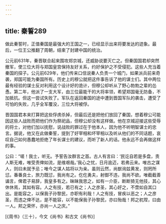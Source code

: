 ```yaml
---
---
---
```

title: 秦誓289
---




做此秦誓时，正值秦国是最强大的王国之一，已经显示出来将要发达的迹象。最后，一位王公推翻了周朝，结束了封建中国的统治。

公元前631年，秦晋联合起来围攻郑京城，还威胁说要灭亡之。但秦国国君却突然撤军，使三位大将与郑国皇宫保持友好关系，约好保护之不受侵犯。这些人充当着秦国的探子。公元前629年，他们传来口信说秦人负责一个城门，如果派兵前来奇袭，郑国可能为秦国所有。历史上的穆公就把这件事告诉了他的谋士们。其中两位最有经验的谋士反对利用这个设计好的诡计，但穆公却听从了野心勃勃之辈的怂恿。第二年，他派了一支大军，由三位最能干的大将率领，希望郑国毫无防备，不加抵抗。但这一尝试失败了。军队在返回秦国的途中遭到晋国军队的袭击，遭受了可怕的失败，几乎全军覆没，三位大将被俘。

晋国国君本来打算把这些俘虏杀掉，但最后还是把他们放回了秦国，想着穆公可能因这些人战败而把他们作为祭祀品，但穆公却没有这样做。他在京城迎接这些受辱的将士，对他们加以抚慰，说战败的罪过在于他本人，因为他不听明智谋士的忠言。据说，他又在此做秦誓，提到了好宰相和坏宰相以及听从他们的不同话题，哀叹自己如何愚蠢地拒绝了年长谋士的建议，而听了新人的话。他永远不会再做这样的事。

公曰：“嗟！我士，听无。予誓告汝群言之首。古人有言曰：‘民讫自若是多盘，责人斯无难，唯受责俾如流，是维艰哉。’我心之忧，日月逾迈，若弗云来。唯古之谋人，则曰未就予忌；唯今之谋人姑将以为亲。虽则云然，尚猷询兹黄发，则罔所愆。番番良士，旅力既愆，我尚有之。仡仡勇夫，射御不违，我尚不欲。唯截截善谝言，俾君子易辞，我皇多有之。昧昧我思之，如有一介臣，断断猗无他技，其心休休焉，其如有容。人之有技，若已有之；人之彦圣，其心好之，不啻如自其口出。是能容之，以保我子孙黎民，亦职有利哉！人之有技，冒疾以恶之；人之彦圣，而违之俾不达，是不能容，以不能保我子孙黎民，亦曰殆哉！邦之杌陧，曰由一人。邦之荣怀，亦尚一人之庆。”

[《周书》（三十），今文《尚书》和古文《尚书》]